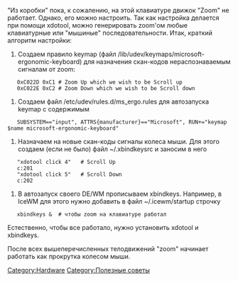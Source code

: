 "Из коробки" пока, к сожалению, на этой клавиатуре движок "Zoom" не работает. Однако, его можно настроить. Так как настройка делается при помощи xdotool, можно генерировать zoom'ом любые клавиатурные или "мышиные" последовательности. Итак, краткий алгоритм настройки:

# Создаем правило keymap (файл /lib/udev/keymaps/microsoft-ergonomic-keyboard) для назначения скан-кодов нераспознаваемым сигналам от zoom:
    0xC022D 0xC1 # Zoom Up which we wish to be Scroll up
    0xC022E 0xC2 # Zoom Down which we wish to be Scroll down

# Создаем файл /etc/udev/rules.d/ms_ergo.rules для автозапуска keymap с содержимым
    SUBSYSTEM=="input", ATTRS{manufacturer}=="Microsoft", RUN+="keymap $name microsoft-ergonomic-keyboard"

# Назначаем на новые скан-коды сигналы колеса мыши. Для этого создаем (если не было) файл ~/.xbindkeysrc и заносим в него
    "xdotool click 4"   # Scroll Up
    c:201
    "xdotool click 5"   # Scroll Down
    c:202

# В автозапуск своего DE/WM прописываем xbindkeys. Например, в IceWM для этого нужно добавить в файл ~/.icewm/startup строчку
    xbindkeys &  # чтобы zoom на клавиатуре работал

Естественно, чтобы все работало, нужно установить xdotool и xbindkeys.

После всех вышеперечисленных телодвижений "zoom" начинает работать как прокрутка колесом мыши.

[[Category:Hardware]]
[[Category:Полезные советы]]